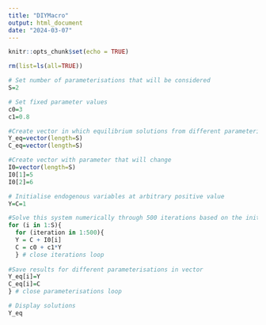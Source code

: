 ```yaml
---
title: "DIYMacro"
output: html_document
date: "2024-03-07"
---
```


```r
knitr::opts_chunk$set(echo = TRUE)
```



```r
rm(list=ls(all=TRUE))

# Set number of parameterisations that will be considered
S=2

# Set fixed parameter values
c0=3
c1=0.8

#Create vector in which equilibrium solutions from different parameterisations will be stored
Y_eq=vector(length=S)
C_eq=vector(length=S)

#Create vector with parameter that will change 
I0=vector(length=S)
I0[1]=5
I0[2]=6

# Initialise endogenous variables at arbitrary positive value 
Y=C=1

#Solve this system numerically through 500 iterations based on the initialisation
for (i in 1:S){
  for (iteration in 1:500){
  Y = C + I0[i]
  C = c0 + c1*Y
  } # close iterations loop
  
#Save results for different parameterisations in vector
Y_eq[i]=Y
C_eq[i]=C
} # close parameterisations loop

# Display solutions
Y_eq
```


